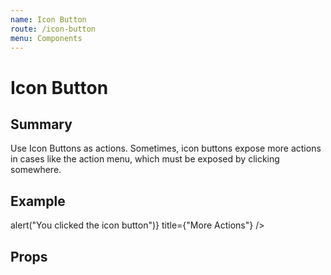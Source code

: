 ```yaml
---
name: Icon Button
route: /icon-button
menu: Components
---
```




# Icon Button

## Summary

Use Icon Buttons as actions. Sometimes, icon buttons expose more actions in cases like the action menu, which must be exposed by clicking somewhere.

## Example

<Playground>
  <IconButton
    className="iconButton"
    onClick={() => alert("You clicked the icon button")}
    title={"More Actions"}
  />
</Playground>

## Props

<Props of={IconButton} />
